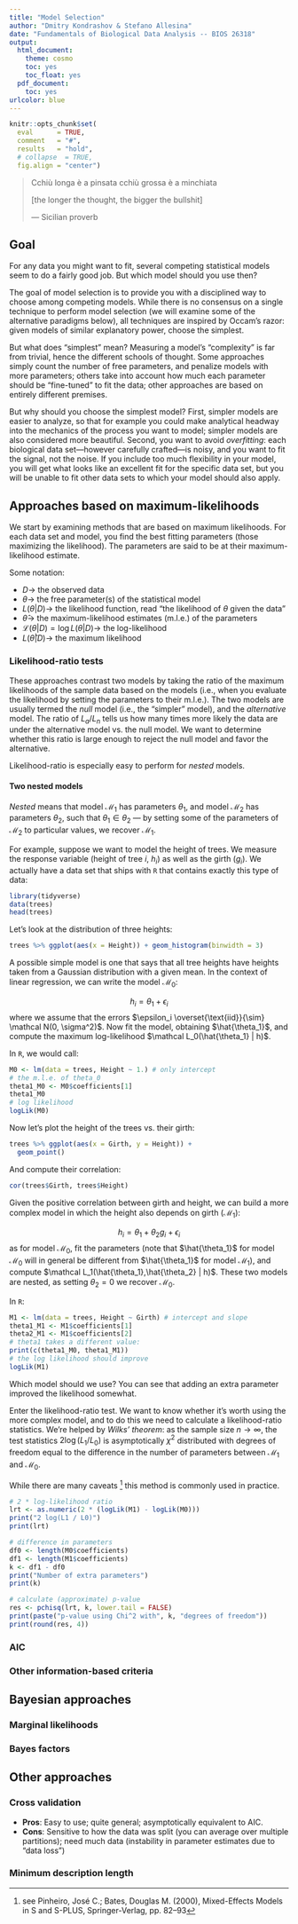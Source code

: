 ```yaml
---
title: "Model Selection"
author: "Dmitry Kondrashov & Stefano Allesina"
date: "Fundamentals of Biological Data Analysis -- BIOS 26318"
output:
  html_document:
    theme: cosmo
    toc: yes
    toc_float: yes
  pdf_document:
    toc: yes
urlcolor: blue
---
```


```r
knitr::opts_chunk$set(
  eval      = TRUE,
  comment   = "#",
  results   = "hold",
  # collapse  = TRUE,
  fig.align = "center")
```

> Cchiù longa è a pinsata cchiù grossa è a minchiata 
>
> [the longer the thought, the bigger the bullshit] 
> 
> --- Sicilian proverb


## Goal

For any data you might want to fit, several competing statistical models seem to do a fairly good job. But which model should you use then? 

The goal of model selection is to provide you with a disciplined way to choose among competing models. While there is no consensus on a single technique to perform model selection (we will examine some of the alternative paradigms below), all techniques are inspired by Occam's razor: given models of similar explanatory power, choose the simplest.

But what does "simplest" mean? Measuring a model's "complexity" is far from trivial, hence the different schools of thought. Some approaches simply count the number of free parameters, and penalize models with more parameters; others take into account how much each parameter should be "fine-tuned" to fit the data; other approaches are based on entirely different premises.

But why should you choose the simplest model? First, simpler models are easier to analyze, so that for example you could make analytical headway into the mechanics of the process you want to model; simpler models are also considered more beautiful. Second, you want to avoid *overfitting*: each biological data set---however carefully crafted---is noisy, and you want to fit the signal, not the noise. If you include too much flexibility in your model, you will get what looks like an excellent fit for the specific data set, but you will be unable to fit other data sets to which your model should also apply.

## Approaches based on maximum-likelihoods

We start by examining methods that are based on maximum likelihoods. For each data set and model, you find the best fitting parameters (those maximizing the likelihood).  The parameters are said to be at their maximum-likelihood estimate. 

Some notation:

* $D \to$ the observed data
* $\theta \to$ the free parameter(s) of the statistical model
* $L(\theta | D) \to$ the likelihood function, read "the likelihood of $\theta$ given the data"
* $\hat{\theta} \to$ the maximum-likelihood estimates (m.l.e.) of the parameters
* $\mathcal L(\theta | D) = \log L(\theta | D) \to$ the log-likelihood
* $L(\hat{\theta} | D) \to$ the maximum likelihood

### Likelihood-ratio tests

These approaches contrast two models by taking the ratio of the maximum likelihoods of the sample data based on the models (i.e., when you evaluate the likelihood by setting the parameters to their m.l.e.). The two models are usually termed the *null* model (i.e., the "simpler" model), and the *alternative* model. The ratio of $L_a / L_n$ tells us how many times more likely the data are under the alternative model vs. the null model. We want to determine whether this ratio is large enough to reject the null model and favor the alternative.

Likelihood-ratio is especially easy to perform for *nested* models.

#### Two nested models

*Nested* means that model $\mathcal M_1$ has parameters $\theta_1$, and model $\mathcal M_2$ has parameters $\theta_2$, such that $\theta_1 \in \theta_2$ --- by setting some of the parameters of $\mathcal M_2$ to particular values, we recover $\mathcal M_1$.

For example, suppose we want to model the height of trees. We measure the response variable (height of tree $i$, $h_i$) as well as the girth ($g_i$). We actually have a data set that ships with `R` that contains exactly this type of data:

```r
library(tidyverse)
data(trees)
head(trees)
```

Let's look at the distribution of three heights:
```r
trees %>% ggplot(aes(x = Height)) + geom_histogram(binwidth = 3)
```

A possible simple model is one that says that all tree heights have heights taken from a Gaussian distribution with a given mean. In the context of linear regression, we can write the model $\mathcal M_0$:

$$
h_i = \theta_1 + \epsilon_i
$$
where we assume that the errors $\epsilon_i \overset{\text{iid}}{\sim} \mathcal N(0, \sigma^2)$. Now fit the model, obtaining $\hat{\theta_1}$, and compute the maximum log-likelihood $\mathcal L_0(\hat{\theta_1} | h)$. 

In `R`, we would call:
```r
M0 <- lm(data = trees, Height ~ 1.) # only intercept
# the m.l.e. of theta_0
theta1_M0 <- M0$coefficients[1]
theta1_M0
# log likelihood
logLik(M0)
```

Now let's plot the height of the trees vs. their girth:
```r
trees %>% ggplot(aes(x = Girth, y = Height)) + 
  geom_point()
```

And compute their correlation:
```r
cor(trees$Girth, trees$Height)
```

Given the positive correlation between girth and height, we can build a more complex model in which the height also depends on girth ($\mathcal M_1$):

$$
h_i = \theta_1 + \theta_2 g_i + \epsilon_i
$$
as for model $\mathcal M_0$, fit the parameters (note that $\hat{\theta_1}$ for model $\mathcal M_0$ will in general be different from $\hat{\theta_1}$ for model $\mathcal M_1$), and compute $\mathcal L_1(\hat{\theta_1},\hat{\theta_2} | h)$. These two models are nested, as setting $\theta_2 = 0$  we recover $\mathcal M_0$.

In `R`:
```r
M1 <- lm(data = trees, Height ~ Girth) # intercept and slope
theta1_M1 <- M1$coefficients[1]
theta2_M1 <- M1$coefficients[2]
# theta1 takes a different value:
print(c(theta1_M0, theta1_M1))
# the log likelihood should improve
logLik(M1)
```

Which model should we use? You can see that adding an extra parameter improved the likelihood somewhat.

Enter the likelihood-ratio test. We want to know whether it's worth using the more complex model, and to do this we need to calculate a likelihood-ratio statistics. We're helped by *Wilks' theorem*: as the sample size $n \to \infty$, the test statistics $2 \log(L_1 / L_0)$ is asymptotically $\chi^2$ distributed with degrees of freedom equal to the difference in the number of parameters between $\mathcal M_1$ and $\mathcal M_0$.

While there are many caveats [^1] this method is commonly used in practice.
```r
# 2 * log-likelihood ratio
lrt <- as.numeric(2 * (logLik(M1) - logLik(M0)))
print("2 log(L1 / L0)")
print(lrt)

# difference in parameters
df0 <- length(M0$coefficients)
df1 <- length(M1$coefficients)
k <- df1 - df0
print("Number of extra parameters")
print(k)

# calculate (approximate) p-value
res <- pchisq(lrt, k, lower.tail = FALSE)
print(paste("p-value using Chi^2 with", k, "degrees of freedom"))
print(round(res, 4))
```

### AIC

### Other information-based criteria

## Bayesian approaches

### Marginal likelihoods

### Bayes factors

## Other approaches

### Cross validation

* **Pros**: Easy to use; quite general; asymptotically equivalent to AIC.
* **Cons**: Sensitive to how the data was split (you can average over multiple partitions); need much data (instability in parameter estimates due to "data loss")

### Minimum description length



[^1]: see Pinheiro, José C.; Bates, Douglas M. (2000), Mixed-Effects Models in S and S-PLUS, Springer-Verlag, pp. 82–93
